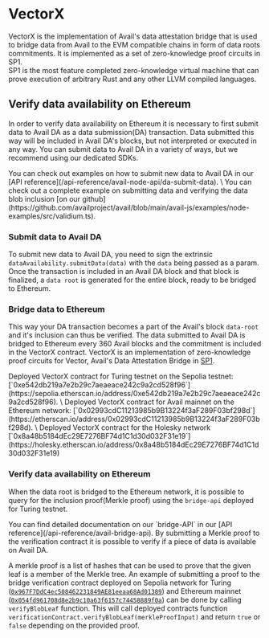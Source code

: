 
# VectorX

VectorX is the implementation of Avail's data attestation bridge that is used to bridge
data from Avail to the EVM compatible chains in form of data roots commitments. It is implemented as a set of
zero-knowledge proof circuits in SP1. \
SP1 is the most feature completed zero-knowledge virtual machine
that can prove execution of arbitrary Rust and any other LLVM compiled languages.

## Verify data availability on Ethereum

In order to verify data availability on Ethereum it is necessary
to first submit data to Avail DA as a data submission(DA) transaction. Data
submitted this way will be included in Avail DA's blocks, but not
interpreted or executed in any way. 
You can submit data to Avail DA in a variety of ways, but we recommend using our dedicated SDKs.

<Callout type="info">  
You can check out examples on how to submit new data to Avail DA in our [API reference](/api-reference/avail-node-api/da-submit-data). \
You can check out a complete example on submitting data and verifying the data blob inclusion [on our github](https://github.com/availproject/avail/blob/main/avail-js/examples/node-examples/src/validium.ts).
</Callout>

<Steps>

### Submit data to Avail DA
To submit new data to Avail DA, you need to sign the extrinsic `dataAvailability.submitData(data)` with the `data` being passed as a param.
Once the transaction is included in an Avail DA block and that block is finalized, a `data root` is generated for the entire block, ready to be bridged to
Ethereum.

### Bridge data to Ethereum
This way your DA transaction becomes a part of the Avail's block `data-root` and it's inclusion can thus be verified.
The data submitted to Avail DA is bridged to Ethereum every 360 Avail blocks and the commitment is included in the VectorX contract.
VectorX is an implementation of zero-knowledge proof circuits for Vector, Avail's Data Attestation Bridge in [SP1](https://github.com/succinctlabs/sp1-vector).

<Callout type="info">
Deployed VectorX contract for Turing testnet on the Sepolia testnet: [`0xe542db219a7e2b29c7aeaeace242c9a2cd528f96`](https://sepolia.etherscan.io/address/0xe542db219a7e2b29c7aeaeace242c9a2cd528f96). \
Deployed VectorX contract for Avail mainnet on the Ethereum network: [`0x02993cdC11213985b9B13224f3aF289F03bf298d`](https://etherscan.io/address/0x02993cdC11213985b9B13224f3aF289F03bf298d). \
Deployed VectorX contract for the Holesky network [`0x8a48b5184dEc29E7276BF74d1C1d30d032F31e19`](https://holesky.etherscan.io/address/0x8a48b5184dEc29E7276BF74d1C1d30d032F31e19)
</Callout>

### Verify data availability on Ethereum
When the data root is bridged to the Ethereum network, it is possible to query for the inclusion proof(Merkle proof) using the `bridge-api`
deployed for Turing testnet.

<Callout type="info">
You can find detailed documentation on our `bridge-API` in our [API reference](/api-reference/avail-bridge-api).
</Callout>

<Callout type="info">
By submitting a Merkle proof to the verification contract it is possible to verify if a piece of data is available on Avail DA. 

A merkle proof is a list of hashes that can be used to prove that the given leaf is a member of the Merkle tree. An example of submitting a proof to the bridge verification contract
deployed on Sepolia network for Turing ([`0x967F7DdC4ec508462231849AE81eeaa68Ad01389`](https://sepolia.etherscan.io/address/0x967F7DdC4ec508462231849AE81eeaa68Ad01389))
and Ethereum mainnet ([`0x054fd961708d8e2b9c10a63f6157c74458889f0a`](https://etherscan.io/address/0x054fd961708d8e2b9c10a63f6157c74458889f0a))
can be done by calling `verifyBlobLeaf` function.
This will call deployed contracts function `verificationContract.verifyBlobLeaf(merkleProofInput)`
and return `true` or `false` depending on the provided proof.
</Callout>

</Steps>
